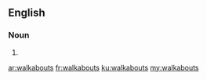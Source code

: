 ==English==

===Noun===
{{head|en|noun plural form}}

# {{plural of|walkabout|lang=en}}

[[ar:walkabouts]]
[[fr:walkabouts]]
[[ku:walkabouts]]
[[my:walkabouts]]